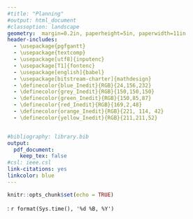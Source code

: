 ```yaml
---
#title: "Planning"
#output: html_document
#classoption: landscape
geometry:  margin=0.2in, paperheight=5in, paperwidth=11in
header-includes:
  - \usepackage{pgfgantt}
  - \usepackage{textcomp}
  - \usepackage[utf8]{inputenc}
  - \usepackage[T1]{fontenc}
  - \usepackage[english]{babel}
  - \usepackage[bitstream-charter]{mathdesign}
  - \definecolor{blue_Inedit}{RGB}{24,156,232}
  - \definecolor{grey_Inedit}{RGB}{150,150,150}
  - \definecolor{green_Inedit}{RGB}{150,85,87}
  - \definecolor{red_Inedit}{RGB}{169,2,48}
  - \definecolor{orange_Inedit}{RGB}{221, 114, 42}
  - \definecolor{yellow_Inedit}{RGB}{211,211,52}


#bibliography: library.bib
output:
  pdf_document:
    keep_tex: false
#csl: ieee.csl
link-citations: yes
linkcolor: blue
---
```


```r
knitr::opts_chunk$set(echo = TRUE)
```

\pagestyle{empty}

\begin{ganttchart}[vgrid, hgrid, 
   time slot format = isodate-yearmonth, 
   bar/.style={fill=blue_Inedit, rounded corners=3pt},
   bar incomplete/.style={fill=orange_Inedit},
	newline shortcut=true,
	today={\the\year-\the\month-\the\day}, 
	today offset= .3,
	y unit chart=0.6cm,
	x unit = 0.7cm,
	bar label node/.append style={align=left},
	milestone/.append style={fill=blue, rounded corners=1pt},
	milestone label font=\color{blue},
	time slot unit=month ]{2021-03}{2022-10}
	\gantttitlecalendar{year, month=shortname} \\

\ganttgroup{\color{grey_Inedit} WP 6: Use cases experiments demonstration and evaluation}{2021-03}{2022-07} \\ 
   \ganttbar[name=T0]{\color{grey_Inedit} ... Other tasks .... }{2021-03}{2021-03}\\
   
  % \ganttbar[name=T1]{T6.1 Validation Process Specification}{2021-03}{2021-09}\\
   %\ganttbar[name=T2]{T6.2 Manufacturing of wood furniture demonstrator}{2021-10}{2022-07}\\ 
   %\ganttbar[name=T3]{T6.3 3D printing of wood demonstrator}{2021-10}{2022-07}\\ 
   
\ganttgroup[name=T4, progress=10 ]{\color{blue}T6.4 3D printing of recycled plastic demonstrator}{2021-03}{2022-07}\\ 

   \ganttbar[name=T4_1, progress=50]{Coordination and alignement with WP 4.3-4.4 tasks}{2021-03}{2021-09} \\
   
   \ganttbar[name=T4_2, progress=95 ]{Literature and Background on Additive manufacturing / Recycling / Sustainability}{2021-03}{2021-07}\\ 
      
   \ganttbar[name=T4_3 , progress=10 ]{Printability test on Virgin material for calibration purposes}{2021-04}{2021-12}\\ 
   
   \ganttbar[name=T4_4, progress=10 ]{Iterative technical improvement of printing process}{2021-06}{2022-01}\\ 
   
   \ganttbar[name=T4_5, progress=10 ]{Definition of the scope of plastic wastes according printability }{2021-11}{2022-02}\\ 
   
   \ganttbar[name=T4_6, progress=0 ]{Experimental research design to test quality on virgin and recycled objects}{2022-01}{2022-05}\\ 
   
   \ganttbar[name=T4_7, progress=0 ]{Technical development of smart collector to collect plastic waste}{2021-04}{2021-10}\\ 
   
   \ganttbar[name=T4_8, progress=0 ]{Validation and consolidation of network of the local actors}{2021-11}{2022-05}\\ 
   
   \ganttbar[name=T4_9, progress=0 ]{Validation Demonstrator for INEDIT stakeholders (according KPI's?)}{2022-05}{2022-07}\\ 
         
  
   
  % \ganttbar[name=T5]{T6.5 Smartification demonstrator}{2021-10}{2022-07}\\ 
   
  % \ganttbar[name=T6]{T6.6 Test and evaluation of results}{2022-04}{2022-07}\\ 
%   \ganttbar[name=T4]{T6.7 Analysis of the Gender Dimension in the DIT process}{2021-12}{2022-07}\\ 
   
   \ganttmilestone[name=Mile1]{Delivrable}{2022-07} \ganttnewline
   
   
   
   %\ganttlink{T1.1}{T1.2}
   %\ganttlink{T1.1}{T1.3}
   %\ganttlink{T1.1}{T1.4}
   %\ganttlink{T1.1}{T1.5}
   %\ganttlink{T1.4}{Mile1}

         

\end{ganttchart}

\hfill \textbf{Last Updated}:  `r format(Sys.time(), '%d %B, %Y')`

